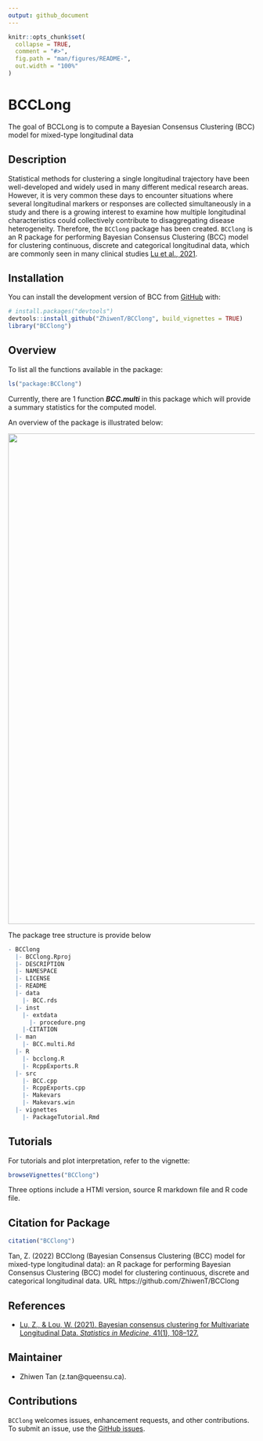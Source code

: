 ```yaml
---
output: github_document
---
```


<!-- README.md is generated from README.Rmd. Please edit that file -->

```r
knitr::opts_chunk$set(
  collapse = TRUE,
  comment = "#>",
  fig.path = "man/figures/README-",
  out.width = "100%"
)
```

# BCCLong

<!-- badges: start -->
<!-- badges: end -->

The goal of BCCLong is to compute a Bayesian Consensus Clustering (BCC) model 
for mixed-type longitudinal data

## Description

Statistical methods for clustering a single longitudinal trajectory have been well-developed and widely used in many different medical research areas. However, it is very common these days to encounter situations where several longitudinal markers or responses are collected simultaneously in a study and there is a growing interest to examine how multiple longitudinal characteristics could collectively contribute to disaggregating disease heterogeneity. Therefore, the `BCClong` package has been created.
`BCClong` is an R package for performing Bayesian Consensus Clustering (BCC) model for clustering continuous, discrete and categorical longitudinal data, which are commonly seen in many clinical studies [Lu et al., 2021](https://doi.org/10.1002/sim.9225). 

## Installation

You can install the development version of BCC from [GitHub](https://github.com/) with:

``` r
# install.packages("devtools")
devtools::install_github("ZhiwenT/BCClong", build_vignettes = TRUE)
library("BCClong")
```

## Overview

To list all the functions available in the package:

```r
ls("package:BCClong")
```

Currently, there are 1 function __*BCC.multi*__ in this package which will provide a summary statistics for the computed model.

An overview of the package is illustrated below:

<div style="text-align:center"><img src="./inst/extdata/procedure.png" width="1000"/>
<div style="text-align:left">

The package tree structure is provide below

```r
- BCClong
  |- BCClong.Rproj
  |- DESCRIPTION
  |- NAMESPACE
  |- LICENSE
  |- README
  |- data
    |- BCC.rds
  |- inst
    |- extdata
      |- procedure.png
    |-CITATION
  |- man
    |- BCC.multi.Rd
  |- R
    |- bcclong.R
    |- RcppExports.R
  |- src
    |- BCC.cpp
    |- RcppExports.cpp
    |- Makevars
    |- Makevars.win
  |- vignettes
    |- PackageTutorial.Rmd
```
## Tutorials

For tutorials and plot interpretation, refer to the vignette:

``` r
browseVignettes("BCClong")
```
Three options include a HTMl version, source R markdown file and R code file.

## Citation for Package
```r
citation("BCClong")
```
Tan, Z. (2022) BCClong (Bayesian Consensus Clustering (BCC) model for mixed-type longitudinal data): an R package for performing Bayesian Consensus Clustering (BCC) model for clustering continuous, discrete and categorical longitudinal data. URL https://github.com/ZhiwenT/BCClong
              
## References

* [Lu, Z., &amp; Lou, W. (2021). Bayesian consensus clustering for Multivariate Longitudinal Data. *Statistics in Medicine*, 41(1), 108–127.](https://doi.org/10.1002/sim.9225) 

## Maintainer

* Zhiwen Tan (z.tan@queensu.ca). 

## Contributions

`BCClong` welcomes issues, enhancement requests, and other contributions. To submit an issue, use the [GitHub issues](https://github.com/ZhiwenT/BCClong/issues).

